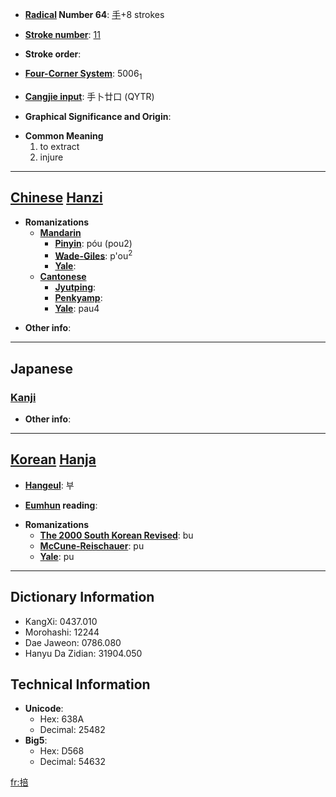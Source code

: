 * '''[[Wiktionary:Chinese radical index| Radical]] Number 64''': [[Wiktionary:Chinese radical index 手|手]]+8 strokes

* '''[[Wiktionary:Chinese total strokes index|Stroke number]]''': [[Wiktionary:Chinese total strokes index 11|11]]

* '''Stroke order''': 

* '''[[Wiktionary:Chinese four corner index|Four-Corner System]]''': 5006<sub>1</sub>

* '''[[Wiktionary:Chinese Cangjie index|Cangjie input]]''': 手卜廿口 (QYTR)

* '''Graphical Significance and Origin''': 

* '''Common Meaning'''
*#to extract
*# injure


----

== [[Chinese]] [[Hanzi]] ==

* '''Romanizations'''
** '''[[Mandarin]]'''
*** '''[[Pinyin]]''': póu (pou2)
*** '''[[Wade-Giles]]''': p'ou<sup>2</sup>
*** '''[[Yale]]''': 
** '''[[Cantonese]]'''
*** '''[[Jyutping]]''':
*** '''[[Penkyamp]]''': 
*** '''[[Yale]]''': pau4

* '''Other info''': 

----

==Japanese==
===[[Kanji]]===
{{kanji|on readings=[[ほう]] (hō), [[ぶ]] (bu), [[ふう]] (hū)
|kun readings=[[かく]] (kaku)
}}

* '''Other info''':  

----

== [[Korean]] [[Hanja]] ==

* '''[[Hangeul]]''': 부

* '''[[Eumhun]] reading''': 

* '''Romanizations'''
** '''[[The 2000 South Korean Revised Romanization|The 2000 South Korean Revised]]''': bu
** '''[[McCune-Reischauer]]''': pu
** '''[[Yale]]''': pu

----

== Dictionary Information ==

* KangXi: 0437.010
* Morohashi: 12244
* Dae Jaweon: 0786.080
* Hanyu Da Zidian: 31904.050

== Technical Information ==

* '''Unicode''':
** Hex: 638A
** Decimal: 25482
* '''Big5''':
** Hex: D568
** Decimal: 54632

[[fr:掊]]